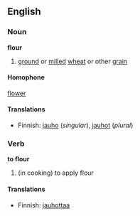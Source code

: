 ==English==
===Noun===
'''flour'''
#[[ground]] or [[milled]] [[wheat]] or other [[grain]]

====Homophone====
[[flower]]

====Translations====
*Finnish: [[jauho]] (''singular''), [[jauhot]] (''plural'')

===Verb===
'''to flour'''
#(in cooking) to apply flour

====Translations====
*Finnish: [[jauhottaa]]